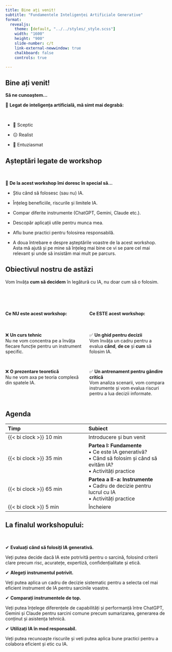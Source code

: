 ```yaml
---
title: Bine ați venit!
subtitle: "Fundamentele Inteligenței Artificiale Generative"
format: 
  revealjs: 
    theme: [default, "../../styles/_style.scss"]
    width: "1600"
    height: "900"
    slide-number: c/t
    link-external-newwindow: true
    chalkboard: false  
    controls: true

---
```



## Bine ați venit!

**Să ne cunoaștem...**


🤖 **Legat de inteligența artificială, mă simt mai degrabă:**

<br>


* 🤔 Sceptic 

* 😐 Realist 

* 🚀 Entuziasmat  



## Așteptări legate de workshop

<br>

🎯 **De la acest workshop îmi doresc în special să...**

* Știu când să folosesc (sau nu) IA.

* Înțeleg beneficiile, riscurile și limitele IA.

* Compar diferite instrumente (ChatGPT, Gemini, Claude etc.).

* Descopăr aplicații utile pentru munca mea.

* Aflu bune practici pentru folosirea responsabilă.




::: notes

- A doua întrebare e despre așteptările voastre de la acest workshop. Asta mă ajută și pe mine să înțeleg mai bine ce vi se pare cel mai relevant și unde să insistăm mai mult pe parcurs.
:::

## Obiectivul nostru de astăzi

Vom învăța **cum să decidem** în legătură cu IA, nu doar cum să o folosim.

<br>

::: {.columns .small style="margin-top: 2rem;"}
::: {.column width="50%"}
#### Ce **NU** este acest workshop:

<br>

❌ **Un curs tehnic**
<br>
Nu ne vom concentra pe a învăța fiecare funcție pentru un instrument specific.

<br>

❌ **O prezentare teoretică**
<br>
Nu ne vom axa pe teoria complexă din spatele IA.
:::

::: {.column width="50%"}
#### Ce **ESTE** acest workshop:

<br>

✅ **Un ghid pentru decizii**
<br>
Vom învăța un cadru pentru a evalua **când**, **de ce** și **cum** să folosim IA.

<br>

✅ **Un antrenament pentru gândire critică**
<br>
Vom analiza scenarii, vom compara instrumente și vom evalua riscuri pentru a lua decizii informate.
:::
:::



## Agenda {.content-bottom}



| Timp | Subiect |
|:---|:---|
| {{< bi clock >}} 10 min| Introducere și bun venit |
| {{< bi clock >}} 35 min| **Partea I: Fundamente**<br> • Ce este IA generativă?<br> • Când să folosim și când să evităm IA?<br> • Activități practice |
| {{< bi clock >}} 65 min| **Partea a II-a: Instrumente** <br> • Cadru de decizie pentru lucrul cu IA<br> • Activități practice |
| {{< bi clock >}} 5 min| Încheiere |



## La finalul workshopului:

<br>

::: small

✔ **Evaluați când să folosiți IA generativă.**

Veți putea decide dacă IA este potrivită pentru o sarcină, folosind criterii clare precum risc, acuratețe, expertiză, confidențialitate și etică.

✔ **Alegeți instrumentul potrivit.**

Veți putea aplica un cadru de decizie sistematic pentru a selecta cel mai eficient instrument de IA pentru sarcinile voastre.

✔ **Comparați instrumentele de top.**

Veți putea înțelege diferențele de capabilități și performanță între ChatGPT, Gemini și Claude pentru sarcini comune precum sumarizarea, generarea de conținut și asistența tehnică.

✔ **Utilizați IA în mod responsabil.**

Veți putea recunoaște riscurile și veti putea aplica bune practici pentru a colabora eficient și etic cu IA.

:::